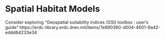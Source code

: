 # Spatial Habitat Models

Consider exploring "Geospatial suitability indices (GSI) toolbox : user's guide"
https://erdc-library.erdc.dren.mil/items/7e880360-d004-4601-9a42-eddd64233e34